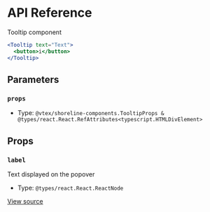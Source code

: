# API Reference

Tooltip component

```jsx
<Tooltip text="Text">
  <button>i</button>
</Tooltip>
```

## Parameters

### `props`

- Type: `@vtex/shoreline-components.TooltipProps & @types/react.React.RefAttributes<typescript.HTMLDivElement>`

## Props

### `label`

Text displayed on the popover

- Type: `@types/react.React.ReactNode`

[View source](https://github.com/vtex/shoreline/blob/2a0548342/packages/components/src/tooltip/tooltip.tsx#L17)
